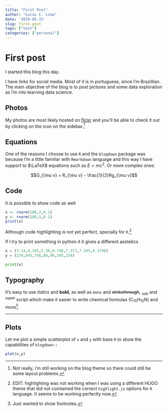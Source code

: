 ---
title: "First Post"
author: "Lucas C. Lima"
date: '2019-05-15'
slug: first-post
tags: ["test"]
categories: ["personal"]
---

# First post

I started this blog this day. 

I have links for social media. Most of it is in portuguese, since I'm Brazillian. The main objective of the blog is to post pictures and some data exploration as I'm into learning data science.

## Photos

My photos are most likely hosted on [flickr](https://www.flickr.com) and you'll be able to check it out by clicking on the icon on the sidebar.[^3] 

## Equations

One of the reasons I choose to use `R` and the `blogdown` package was because I'm a little familiar with `Rmarkdown` language and this way I have support to $\LaTeX$ equations such as $E = mc^2$. Or more complex ones:

$$G_{\mu v} = R_{\mu v} - \frac{1}{2}Rg_{\mu v}$$

## Code

It is possible to show code as well

```{r}
x <- rnorm(100,2,0.1)
y <- rnorm(100,5,0.1)
print(x)

```

Although code highlighting is not yet perfect, specially for `R`.[^2]

If I try to print something in python it it gives a different aestetics

```{python, python.reticulate = FALSE}
x = (3.14,4.345,5.36,6.746,7.373,7.245,8.3746)
y = (234,645,756,86,96,345,234)

print(x)
```

## Typography

It's easy to use *italics* and __bold__, as well as `mono` and ~~strikethrough~~, ~sub~ and ^super^ script which make it easier to write chemical formulas (C~10~H~15~N) and more[^1].

[^1]: Just wanted to show footnotes.

***
## Plots

Let me plot a simple scatterplot of `x` and `y` with base `R` to show the capabilities of `blogdown::`

```{r}
plot(x,y)
```

[^2]: EDIT: highlighting was not working when I was using a different HUGO theme that did not cointained the correct `highlight.js` options for `R` language. It seems to be working perfectly now.

[^3]: Not really, i'm still working on the blog theme so there could still be some layout problems.